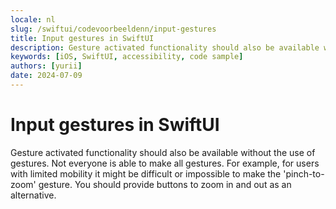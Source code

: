 ```yaml
---
locale: nl
slug: /swiftui/codevoorbeeldenn/input-gestures
title: Input gestures in SwiftUI
description: Gesture activated functionality should also be available without the use of gestures.
keywords: [iOS, SwiftUI, accessibility, code sample]
authors: [yurii]
date: 2024-07-09
---
```


# Input gestures in SwiftUI

Gesture activated functionality should also be available without the use of gestures. Not everyone is able to make all gestures. For example, for users with limited mobility it might be difficult or impossible to make the 'pinch-to-zoom' gesture. You should provide buttons to zoom in and out as an alternative.

<CodeSample id="input-gestures" framework="swiftui" locale="nl"/>

